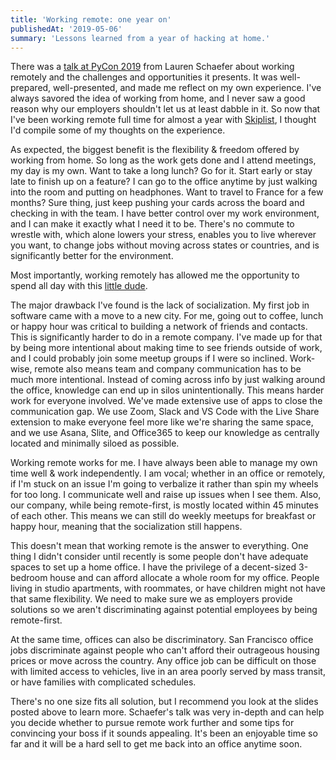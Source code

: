 ```yaml
---
title: 'Working remote: one year on'
publishedAt: '2019-05-06'
summary: 'Lessons learned from a year of hacking at home.'
---
```



There was a [talk at PyCon 2019](https://twitter.com/Lauren_Schaefer/status/1121056264719675398?s=20) from Lauren Schaefer about working remotely and the challenges and opportunities it presents. It was well-prepared, well-presented, and made me reflect on my own experience. I've always savored the idea of working from home, and I never saw a good reason why our employers shouldn't let us at least dabble in it. So now that I've been working remote full time for almost a year with [Skiplist](https://www.skiplist.com/), I thought I'd compile some of my thoughts on the experience.

As expected, the biggest benefit is the flexibility & freedom offered by working from home. So long as the work gets done and I attend meetings, my day is my own. Want to take a long lunch? Go for it. Start early or stay late to finish up on a feature? I can go to the office anytime by just walking into the room and putting on headphones. Want to travel to France for a few months? Sure thing, just keep pushing your cards across the board and checking in with the team. I have better control over my work environment, and I can make it exactly what I need it to be. There's no commute to wrestle with, which alone lowers your stress, enables you to live wherever you want, to change jobs without moving across states or countries, and is significantly better for the environment.

Most importantly, working remotely has allowed me the opportunity to spend all day with this [little dude](https://twitter.com/stahlish/status/1125185484379054083?s=20).

The major drawback I've found is the lack of socialization. My first job in software came with a move to a new city. For me, going out to coffee, lunch or happy hour was critical to building a network of friends and contacts. This is significantly harder to do in a remote company. I've made up for that by being more intentional about making time to see friends outside of work, and I could probably join some meetup groups if I were so inclined. Work-wise, remote also means team and company communication has to be much more intentional. Instead of coming across info by just walking around the office, knowledge can end up in silos unintentionally. This means harder work for everyone involved. We've made extensive use of apps to close the communication gap. We use Zoom, Slack and VS Code with the Live Share extension to make everyone feel more like we're sharing the same space, and we use Asana, Slite, and Office365 to keep our knowledge as centrally located and minimally siloed as possible.

Working remote works for me. I have always been able to manage my own time well & work independently. I am vocal; whether in an office or remotely, if I'm stuck on an issue I'm going to verbalize it rather than spin my wheels for too long. I communicate well and raise up issues when I see them. Also, our company, while being remote-first, is mostly located within 45 minutes of each other. This means we can still do weekly meetups for breakfast or happy hour, meaning that the socialization still happens.

This doesn't mean that working remote is the answer to everything. One thing I didn't consider until recently is some people don't have adequate spaces to set up a home office. I have the privilege of a decent-sized 3-bedroom house and can afford allocate a whole room for my office. People living in studio apartments, with roommates, or have children might not have that same flexibility. We need to make sure we as employers provide solutions so we aren't discriminating against potential employees by being remote-first.

At the same time, offices can also be discriminatory. San Francisco office jobs discriminate against people who can't afford their outrageous housing prices or move across the country. Any office job can be difficult on those with limited access to vehicles, live in an area poorly served by mass transit, or have families with complicated schedules.

There's no one size fits all solution, but I recommend you look at the slides posted above to learn more. Schaefer's talk was very in-depth and can help you decide whether to pursue remote work further and some tips for convincing your boss if it sounds appealing. It's been an enjoyable time so far and it will be a hard sell to get me back into an office anytime soon.
